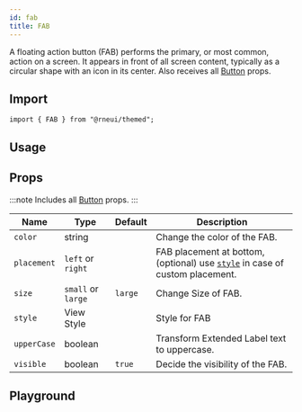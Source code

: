 ```yaml
---
id: fab
title: FAB
---
```



<IconsStyle />

A floating action button (FAB) performs the primary, or most common, action on a screen.
It appears in front of all screen content, typically as a circular shape with an icon in its center.
Also receives all [Button](https://reactnativeelements.com/docs/button#props) props.

## Import

```tsx
import { FAB } from "@rneui/themed";
```

## Usage

<Usage />

## Props

:::note
Includes all [Button](button#props) props.
:::

<div class='table-responsive'>

| Name        | Type               | Default | Description                                                                            |
| ----------- | ------------------ | ------- | -------------------------------------------------------------------------------------- |
| `color`     | string             |         | Change the color of the FAB.                                                           |
| `placement` | `left` or `right`  |         | FAB placement at bottom, (optional) use [`style`](#style) in case of custom placement. |
| `size`      | `small` or `large` | `large` | Change Size of FAB.                                                                    |
| `style`     | View Style         |         | Style for FAB                                                                          |
| `upperCase` | boolean            |         | Transform Extended Label text to uppercase.                                            |
| `visible`   | boolean            | `true`  | Decide the visibility of the FAB.                                                      |

</div>

## Playground

<Play />
